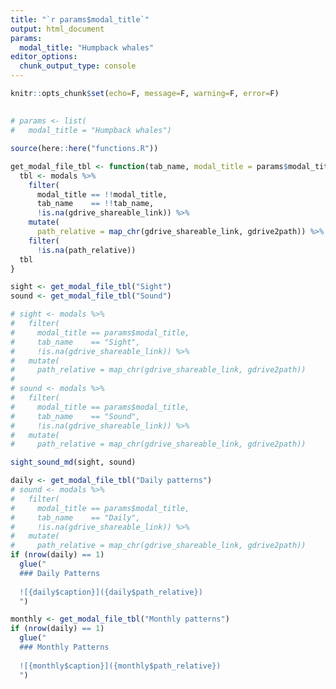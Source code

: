 ```yaml
---
title: "`r params$modal_title`"
output: html_document
params:
  modal_title: "Humpback whales"
editor_options: 
  chunk_output_type: console
---
```

```r
knitr::opts_chunk$set(echo=F, message=F, warning=F, error=F)
```

## {.tabset}

```r
# params <- list(
#   modal_title = "Humpback whales")

source(here::here("functions.R"))

get_modal_file_tbl <- function(tab_name, modal_title = params$modal_title){
  tbl <- modals %>% 
    filter(
      modal_title == !!modal_title,
      tab_name    == !!tab_name,
      !is.na(gdrive_shareable_link)) %>% 
    mutate(
      path_relative = map_chr(gdrive_shareable_link, gdrive2path)) %>% 
    filter(
      !is.na(path_relative))
  tbl
}

sight <- get_modal_file_tbl("Sight")
sound <- get_modal_file_tbl("Sound")

# sight <- modals %>% 
#   filter(
#     modal_title == params$modal_title,
#     tab_name    == "Sight",
#     !is.na(gdrive_shareable_link)) %>% 
#   mutate(
#     path_relative = map_chr(gdrive_shareable_link, gdrive2path))
# 
# sound <- modals %>% 
#   filter(
#     modal_title == params$modal_title,
#     tab_name    == "Sound",
#     !is.na(gdrive_shareable_link)) %>% 
#   mutate(
#     path_relative = map_chr(gdrive_shareable_link, gdrive2path))

sight_sound_md(sight, sound)
```

```r
daily <- get_modal_file_tbl("Daily patterns")
# sound <- modals %>% 
#   filter(
#     modal_title == params$modal_title,
#     tab_name    == "Daily",
#     !is.na(gdrive_shareable_link)) %>% 
#   mutate(
#     path_relative = map_chr(gdrive_shareable_link, gdrive2path))
if (nrow(daily) == 1)
  glue("
  ### Daily Patterns 
  
  ![{daily$caption}]({daily$path_relative})
  ")
```

```r
monthly <- get_modal_file_tbl("Monthly patterns")
if (nrow(daily) == 1)
  glue("
  ### Monthly Patterns 
  
  ![{monthly$caption}]({monthly$path_relative})
  ")
```
